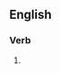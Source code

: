==English==

===Verb===
{{head|en|verb form}}

# {{present participle of|inveterate|lang=en|nocat=1}}